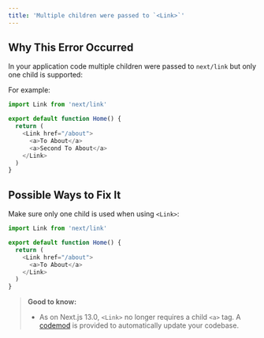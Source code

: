 ```yaml
---
title: 'Multiple children were passed to `<Link>`'
---
```


## Why This Error Occurred

In your application code multiple children were passed to `next/link` but only one child is supported:

For example:

```js filename="example.js"
import Link from 'next/link'

export default function Home() {
  return (
    <Link href="/about">
      <a>To About</a>
      <a>Second To About</a>
    </Link>
  )
}
```

## Possible Ways to Fix It

Make sure only one child is used when using `<Link>`:

```js filename="example.js"
import Link from 'next/link'

export default function Home() {
  return (
    <Link href="/about">
      <a>To About</a>
    </Link>
  )
}
```

> **Good to know:**
>
> - As on Next.js 13.0, `<Link>` no longer requires a child `<a>` tag. A [codemod](/docs/app/building-your-application/upgrading/codemods#remove-a-tags-from-link-components) is provided to automatically update your codebase.
